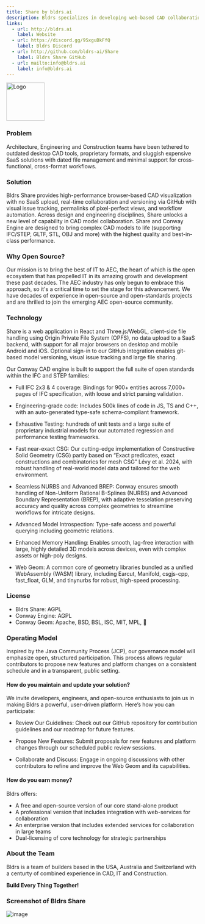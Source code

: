 ```yaml
---
title: Share by bldrs.ai
description: Bldrs specializes in developing web-based CAD collaboration tools designed to meet the needs of modern engineering workflows providing real-time collaboration and visualization capabilities for architects, engineers, and designers.
links:
  - url: http://bldrs.ai
    label: Website
  - url: https://discord.gg/9SxguBkFfQ
    label: Bldrs Discord
  - url: http://github.com/bldrs-ai/Share
    label: Bldrs Share GitHub
  - url: mailto:info@bldrs.ai
    label: info@bldrs.ai
---
```

<img
  src="https://raw.githubusercontent.com/bldrs-ai/Share/main/src/assets/LogoB.svg"
  alt="Logo"
  width="100"
/>

### Problem

Architecture, Engineering and Construction teams have been tethered to outdated
desktop CAD tools, proprietary formats, and sluggish expensive SaaS solutions
with dated file management and minimal support for cross-functional,
cross-format workflows.


### Solution

Bldrs Share provides high-performance browser-based CAD visualization with no
SaaS upload, real-time collaboration and versioning via GitHub with visual issue
tracking, permalinks of pixel-perfect views, and workflow automation.  Across
design and engineering disciplines, Share unlocks a new level of capability in
CAD model collaboration. Share and Conway Engine are designed to bring complex
CAD models to life (supporting IFC/STEP, GLTF, STL, OBJ and more) with the
highest quality and best-in-class performance.


### Why Open Source?

Our mission is to bring the best of IT to AEC, the heart of which is the open
ecosystem that has propelled IT in its amazing growth and development these past
decades.  The AEC industry has only begun to embrace this approach, so it's a
critical time to set the stage for this advancement.  We have decades of
experience in open-source and open-standards projects and are thrilled to join
the emerging AEC open-source community.


### Technology

Share is a web application in React and Three.js/WebGL, client-side file
handling using Origin Private File System (OPFS), no data upload to a SaaS
backend, with support for all major browsers on desktop and mobile Android and
iOS. Optional sign-in to our GitHub integration enables git-based model
versioning, visual issue tracking and large file sharing.

Our Conway CAD engine is built to support the full suite of open standards
within the IFC and STEP families:

- Full IFC 2x3 & 4 coverage: Bindings for 900+ entities across 7,000+ pages of
  IFC specification, with loose and strict parsing validation.

- Engineering-grade code: Includes 500k lines of code in JS, TS and C++, with an
  auto-generated type-safe schema-compliant framework.

- Exhaustive Testing: hundreds of unit tests and a large suite of proprietary
  industrial models for our automated regression and performance testing
  frameworks.

- Fast near-exact CSG: Our cutting-edge implementation of Constructive Solid
  Geometry (CSG) partly based on “Exact predicates, exact constructions and
  combinatorics for mesh CSG” Lévy et al. 2024, with robust handling of
  real-world model data and tailored for the web environment.

- Seamless NURBS and Advanced BREP: Conway ensures smooth handling of
  Non-Uniform Rational B-Splines (NURBS) and Advanced Boundary Representation
  (BREP), with adaptive tesselation preserving accuracy and quality across
  complex geometries to streamline workflows for intricate designs.

- Advanced Model Introspection: Type-safe access and powerful querying including
  geometric relations.

- Enhanced Memory Handling: Enables smooth, lag-free interaction with large,
  highly detailed 3D models across devices, even with complex assets or
  high-poly designs.

- Web Geom: A common core of geometry libraries bundled as a unified WebAssembly
  (WASM) library, including Earcut, Manifold, csgjs-cpp, fast_float, GLM, and
  tinynurbs for robust, high-speed processing.


### License

- Bldrs Share: AGPL
- Conway Engine: AGPL
- Conway Geom: Apache, BSD, BSL, ISC, MIT, MPL, 🐰


### Operating Model

Inspired by the Java Community Process (JCP), our governance model will
emphasize open, structured participation. This process allows regular
contributors to propose new features and platform changes on a consistent
schedule and in a transparent, public setting.


#### How do you maintain and update your solution?

We invite developers, engineers, and open-source enthusiasts to join us in
making Bldrs a powerful, user-driven platform. Here’s how you can participate:

- Review Our Guidelines: Check out our GitHub repository for contribution
guidelines and our roadmap for future features.

- Propose New Features: Submit proposals for new features and platform changes
through our scheduled public review sessions.

- Collaborate and Discuss: Engage in ongoing discussions with other contributors
to refine and improve the Web Geom and its capabilities.


#### How do you earn money?

Bldrs offers:
- A free and open-source version of our core stand-alone product
- A professional version that includes integration with web-services for collaboration
- An enterprise version that includes extended services for collaboration in large teams
- Dual-licensing of core technology for strategic partnerships


### About the Team

Bldrs is a team of builders based in the USA, Australia and Switzerland with a
centurty of combined experience in CAD, IT and Construction.

**Build Every Thing Together!**


### Screenshot of Bldrs Share

![image](https://github.com/user-attachments/assets/c49149f5-6816-4d25-9f64-b7d43c63fa2e)
